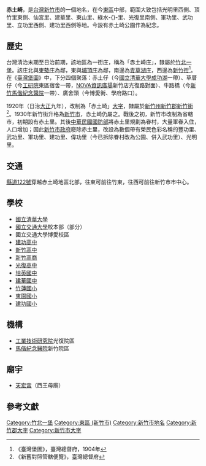 {{noteTA
|1 = zh-cn:庄; zh-hk:庄; zh-tw:庄;
}}
'''赤土崎'''，是[[台灣|台灣]][[新竹市|新竹市]]的一個地名，在今[[東區_(新竹市)|東區]]中部，範圍大致包括光明里西側、頂竹里東側、仙宮里、建華里、東山里、綠水-{}-里、光復里南側、軍功里、武功里、立功里西側、建功里西側等地。今設有赤土崎公園作為紀念。

==歷史==
台灣清治末期至日治前期，該地區為一街庄，稱為「赤土崎庄」，隸屬於[[竹北一堡|竹北一堡]]。該庄北與[[東勢庄|東勢庄]]為鄰，東與[[埔頂_(新竹市)|埔頂庄]]為鄰，南邊為[[青草湖庄|青草湖庄]]，西邊為[[新竹街|新竹街]]<ref>《臺灣堡圖》，臺灣總督府，1904年</ref>。在《[[臺灣堡圖|臺灣堡圖]]》中，下分四個聚落：赤土仔（今[[成功湖_(湖泊)|國立清華大學成功湖]]一帶）、草厝仔（今[[工研院|工研院]]東區宿舍一帶，[[NOVA資訊廣場|NOVA資訊廣場]]新竹店光復路對面）、牛路橋（今[[新竹馬偕紀念醫院|新竹馬偕紀念醫院]]一帶）、廣舍頭（今博愛街、學府路口）。

1920年（日治[[大正|大正]]九年），改制為「赤土崎」[[大字|大字]]，隸屬於[[新竹州|新竹州]][[新竹郡|新竹郡]][[新竹街|新竹街]]<ref>《新舊對照管轄便覽》，臺灣總督府</ref>。1930年新竹街升格為[[新竹市_(州轄市)|新竹市]]，赤土崎仍屬之。戰後之初，新竹市改制為省轄市，初期設有赤土里。其後[[中華民國國防部|中華民國國防部]]將赤土里規劃為眷村，大量軍眷入住，人口增加；因此[[新竹市政府|新竹市政府]]廢除赤土里，改設為數個帶有榮民色彩名稱的豐功里、武功里、軍功里、建功里、偉功里（今已拆除眷村改為公園、併入武功里）、光明里。

==交通==
[[縣道122號|縣道122號]]穿越赤土崎地區北部，往東可前往竹東，往西可前往新竹市市中心。

==學校==
* [[國立清華大學|國立清華大學]]
* [[國立交通大學|國立交通大學]]校本部（部分）
* 國立交通大學博愛校區
* [[新竹市立建功高級中學|建功高中]]
* [[新竹高中|新竹高中]]
* [[新竹高商|新竹高商]]
* [[光復高中|光復高中]]
* [[培英國中|培英國中]]
* [[建華國中|建華國中]]
* [[竹蓮國小|竹蓮國小]]
* [[新竹市東區東園國民小學|東園國小]]
* [[建功國小|建功國小]]

==機構==
* [[工業技術研究院|工業技術研究院]]光復院區
* [[馬偕紀念醫院|馬偕紀念醫院]]新竹院區

==廟宇==
*[[天宏宮|天宏宮]]（西王母廟）

==參考文獻==
{{reflist}}

{{新竹郡}}
{{新竹市舊町名}}

[[Category:竹北一堡|Category:竹北一堡]]
[[Category:東區_(新竹市)|Category:東區 (新竹市)]]
[[Category:新竹市地名|Category:新竹市地名]]
[[Category:新竹郡大字|Category:新竹郡大字]]
[[Category:新竹市大字|Category:新竹市大字]]
